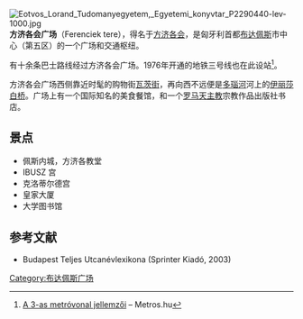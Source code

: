 

[[File:Eotvos_Lorand_Tudomanyegyetem,_Egyetemi_konyvtar_P2290440-lev-1000.jpg|thumb]]
'''方济各会广场'''（Ferenciek tere），得名于[[方济各会|方济各会]]，是匈牙利首都[[布达佩斯|布达佩斯]]市中心（第五区）的一个广场和交通枢纽。

有十余条巴士路线经过方济各会广场。1976年开通的地铁三号线也在此设站<ref>[http://www.freeweb.hu/metros/vonal/jellemzok_m3.html A 3-as metróvonal jellemzői] {{Wayback|url=http://www.freeweb.hu/metros/vonal/jellemzok_m3.html |date=20100113024048 }} – Metros.hu</ref>。

方济各会广场西侧靠近时髦的购物街[[瓦茨街|瓦茨街]]，再向西不远便是[[多瑙河|多瑙河]]河上的[[伊丽莎白桥|伊丽莎白桥]]。广场上有一个国际知名的美食餐馆，和一个[[罗马天主教|罗马天主教]]宗教作品出版社书店。

==景点==
* 佩斯内城，方济各教堂
*IBUSZ 宫
*克洛蒂尔德宫 
*皇家大厦 
*大学图书馆 

{{commons|Category:Franciscan Square (Budapest)}}
==参考文献==
<div class="references-small">
<references></references>
</div>
* Budapest Teljes Utcanévlexikona (Sprinter Kiadó, 2003)

[[Category:布达佩斯广场|Category:布达佩斯广场]]

{{coord|47|29|35.05|N|19|3|21.55|E|region:HU-BU_type:landmark|display=title}}